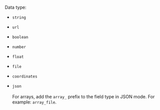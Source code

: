 Data type:

- `string`

- `url`

- `boolean`

- `number`

- `float`

- `file`

- `coordinates`

- `json`<br/><br/>For arrays, add the `array_` prefix to the field type in JSON mode. For example: `array_file`.